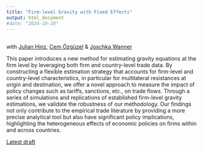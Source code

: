 ```yaml
---
title: "Firm-level Gravity with Fixed Effects"
output: html_document
#date: "2024-10-20"
---
```


## 
with [Julian Hinz](https://julianhinz.com/), [Cem Özgüzel](https://sites.google.com/view/cemozguzel/home) & [Joschka Wanner](https://www.ifw-kiel.de/experts/joschka-wanner/)

This paper introduces a new method for estimating gravity equations at the firm level by leveraging both firm and country-level trade data. By constructing a flexible estimation strategy that accounts for firm-level and country-level characteristics, in particular for multilateral resistances at origin and destination, we offer a novel approach to measure the impact of policy changes such as tariffs, sanctions, etc., on trade flows. Through a series of simulations and replications of established firm-level gravity estimations, we validate the robustness of our methodology. Our findings not only contribute to the empirical trade literature by providing a more precise analytical tool but also have significant policy implications, highlighting the heterogeneous effects of economic policies on firms within and across countries.

[Latest draft](https://julianhinz.com/research/firm_level_gravity/firm_level_gravity.pdf)
